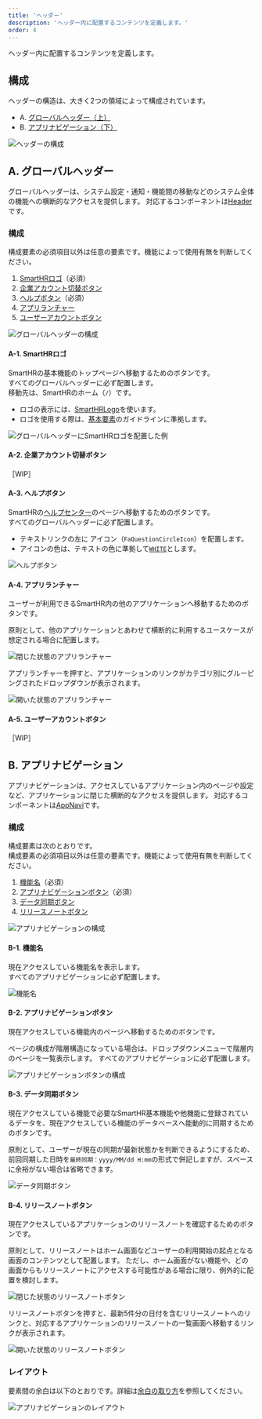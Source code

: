 ```yaml
---
title: 'ヘッダー'
description: 'ヘッダー内に配置するコンテンツを定義します。'
order: 4
---
```



ヘッダー内に配置するコンテンツを定義します。

## 構成

ヘッダーの構造は、大きく2つの領域によって構成されています。

- A. [グローバルヘッダー（上）](#h2-0)
- B. [アプリナビゲーション（下）](#h2-1)

![ヘッダーの構成](./images/navigation/header-anatomy.png)

## A. グローバルヘッダー

グローバルヘッダーは、システム設定・通知・機能間の移動などのシステム全体の機能への横断的なアクセスを提供します。
対応するコンポーネントは[Header](/products/components/header/)です。

### 構成

構成要素の必須項目以外は任意の要素です。機能によって使用有無を判断してください。

1. [SmartHRロゴ](#h4-0)（必須）
2. [企業アカウント切替ボタン](#h4-1)
3. [ヘルプボタン](#h4-2)（必須）
4. [アプリランチャー](#h4-3)
5. [ユーザーアカウントボタン](#h4-4)

![グローバルヘッダーの構成](./images/navigation/global-header-anatomy.png)

#### A-1. SmartHRロゴ

SmartHRの基本機能のトップページへ移動するためのボタンです。  
すべてのグローバルヘッダーに必ず配置します。  
移動先は、SmartHRのホーム（`/`）です。

- ロゴの表示には、[SmartHRLogo](/products/components/smarthr-logo/)を使います。
- ロゴを使用する際は、[基本要素](/basics/logos/)のガイドラインに準拠します。

![グローバルヘッダーにSmartHRロゴを配置した例](./images/navigation/smarthrlogo.png)

#### A-2. 企業アカウント切替ボタン

［WIP］

#### A-3. ヘルプボタン

SmartHRの[ヘルプセンター](https://support.smarthr.jp/ja/)のページへ移動するためのボタンです。  
すべてのグローバルヘッダーに必ず配置します。

- テキストリンクの左に <FaQuestionCircleIcon alt="ヘルプ" /> アイコン（`FaQuestionCircleIcon`）を配置します。
- アイコンの色は、テキストの色に準拠して[`WHITE`](/products/design-tokens/color/#h2-0)とします。

![ヘルプボタン](./images/navigation/help-button.png)

#### A-4. アプリランチャー

ユーザーが利用できるSmartHR内の他のアプリケーションへ移動するためのボタンです。  

原則として、他のアプリケーションとあわせて横断的に利用するユースケースが想定される場合に配置します。

![閉じた状態のアプリランチャー](./images/navigation/app-launcher.png)

アプリランチャーを押すと、アプリケーションのリンクがカテゴリ別にグルーピングされたドロップダウンが表示されます。

![開いた状態のアプリランチャー](./images/navigation/opened-app-launcher-in-global-header.png)

#### A-5. ユーザーアカウントボタン

［WIP］

## B. アプリナビゲーション

アプリナビゲーションは、アクセスしているアプリケーション内のページや設定など、アプリケーションに閉じた横断的なアクセスを提供します。
対応するコンポーネントは[AppNavi](/products/components/app-navi/)です。

### 構成

構成要素は次のとおりです。  
構成要素の必須項目以外は任意の要素です。機能によって使用有無を判断してください。

1. [機能名](#h4-5)（必須）
2. [アプリナビゲーションボタン](#h4-6)（必須）
3. [データ同期ボタン](#h4-7)
4. [リリースノートボタン](#h4-8)

![アプリナビゲーションの構成](./images/navigation/app-navigation-anatomy.png)

#### B-1. 機能名

現在アクセスしている機能名を表示します。  
すべてのアプリナビゲーションに必ず配置します。

![機能名](./images/navigation/app-name.png)

#### B-2. アプリナビゲーションボタン

現在アクセスしている機能内のページへ移動するためのボタンです。  

ページの構成が階層構造になっている場合は、ドロップダウンメニューで階層内のページを一覧表示します。
すべてのアプリナビゲーションに必ず配置します。

![アプリナビゲーションボタンの構成](./images/navigation/app-navigation-button.png)

#### B-3. データ同期ボタン

現在アクセスしている機能で必要なSmartHR基本機能や他機能に登録されているデータを、現在アクセスしている機能のデータベースへ能動的に同期するためのボタンです。  

原則として、ユーザーが現在の同期が最新状態かを判断できるようにするため、前回同期した日時を`最終同期：yyyy/MM/dd H:mm`の形式で併記しますが、スペースに余裕がない場合は省略できます。

![データ同期ボタン](./images/navigation/data-sync-button.png)

#### B-4. リリースノートボタン

現在アクセスしているアプリケーションのリリースノートを確認するためのボタンです。  

原則として、リリースノートはホーム画面などユーザーの利用開始の起点となる画面のコンテンツとして配置します。
ただし、ホーム画面がない機能や、どの画面からもリリースノートにアクセスする可能性がある場合に限り、例外的に配置を検討します。

![閉じた状態のリリースノートボタン](./images/navigation/release-note-button.png)

リリースノートボタンを押すと、最新5件分の日付を含むリリースノートへのリンクと、対応するアプリケーションのリリースノートの一覧画面へ移動するリンクが表示されます。  

![開いた状態のリリースノートボタン](./images/navigation/opened-release-note-button-in-app-navigation.png)

### レイアウト

要素間の余白は以下のとおりです。詳細は[余白の取り方](/products/design-patterns/spacing-layout-pattern/)を参照してください。

![アプリナビゲーションのレイアウト](./images/navigation/app-navigation-layout.png)
